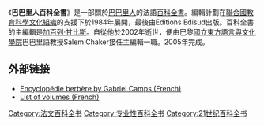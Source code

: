 {{NoteTA|1=zh-hk:巴巴里人; zh-cn:柏柏尔人;}}
《'''巴巴里人百科全書'''》是一部關於[[巴巴里人|巴巴里人]]的法語[[百科全書|百科全書]]。編輯計劃在[[聯合國教育科學文化組織|聯合國教育科學文化組織]]的支援下於1984年展開，最後由Editions Edisud出版。百科全書的主編輯是[[加百列·甘比斯|加百列·甘比斯]]。自從他於2002年逝世，便由巴黎[[國立東方語言與文化學院|國立東方語言與文化學院]]巴巴里語教授Salem Chaker接任主編輯一職。2005年完成。

==外部链接==
*[http://www.bibliomonde.com/livre/encyclopedie-berbere-666.html Encyclopédie berbère by Gabriel Camps (French)] {{Wayback|url=http://www.bibliomonde.com/livre/encyclopedie-berbere-666.html |date=20071203103344 }}
*[http://216.122.132.189/Edisud/editions_edisud/CollDetails.aspx?id=25 List of volumes (French)]{{dead link|date=2017年12月 |bot=InternetArchiveBot |fix-attempted=yes }}

[[Category:法文百科全书|Category:法文百科全书]]
[[Category:专业性百科全书|Category:专业性百科全书]]
[[Category:21世纪百科全书|Category:21世纪百科全书]]
{{book-stub}}